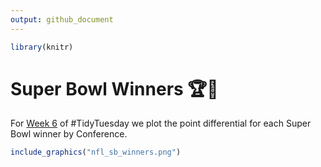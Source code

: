```yaml
---
output: github_document
---
```


```r
library(knitr)
```

# Super Bowl Winners 🏆🏈

For [Week 6](https://github.com/rfordatascience/tidytuesday/blob/master/data/2020/2020-02-04/readme.md) of #TidyTuesday we plot the point differential for each Super Bowl winner by Conference.



```r
include_graphics("nfl_sb_winners.png")
```
